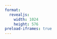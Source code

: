 ```yaml
---
format: 
  revealjs:
    width: 1024
    height: 576
preload-iframes: true
---
```


# {background-iframe="multiple-images/index.html"}
